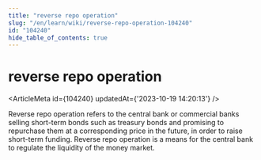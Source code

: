 ```yaml
---
title: "reverse repo operation"
slug: "/en/learn/wiki/reverse-repo-operation-104240"
id: "104240"
hide_table_of_contents: true
---
```



# reverse repo operation

<ArticleMeta id={104240} updatedAt={'2023-10-19 14:20:13'} />
<div className='border-solid border-b border-t-0 my-4 border-[var(--ifm-color-gray-300)]' />

Reverse repo operation refers to the central bank or commercial banks selling short-term bonds such as treasury bonds and promising to repurchase them at a corresponding price in the future, in order to raise short-term funding. Reverse repo operation is a means for the central bank to regulate the liquidity of the money market.
